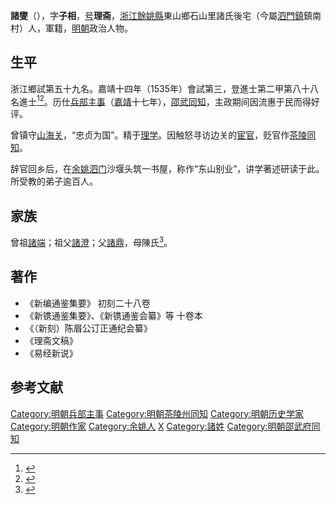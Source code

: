 {{明清人物信息框
| 姓名 = 諸燮
| 原名 =
| 圖片名稱= 
| 圖片大小 =
| 圖片說明 = 
| 最高職務 =
| 國家 = 大明 
| 爵位 =
| 籍貫 = 浙江紹興府餘姚縣
| 族裔 = 
| 字號 = 字子相，號理齋
| 諡號 =
| 出生日期 = 生年不詳
| 出生地點 = <!---浙江紹興府餘姚縣--->
| 逝世日期 = 卒年不詳 
| 逝世地點 =
| 墓葬 =
| 配偶 = 
| 親屬 = 
| 出身 =
* 嘉靖十四年乙未科進士出身
| 經歷 =
| 著作 =  
}}
'''諸燮'''（{{bd|？||？|catIdx=}}），字'''子相'''，[[号|号]]'''理斋'''，[[浙江|浙江]][[餘姚縣|餘姚縣]]東山鄉石山里諸氏後宅（今屬[[泗門鎮|泗門鎮]]鎮南村）人，軍籍，[[明朝|明朝]]政治人物。

== 生平 ==
浙江鄉試第五十九名。嘉靖十四年（1535年）會試第三，登進士第二甲第八十八名進士<ref>{{Cite book|title=《皇明贡举考》卷五|author=[[张朝瑞|张朝瑞]]|publisher=《续修四库全书》史部第828册|year=|isbn=|location=|pages=}}</ref><ref>{{Cite book|title=贡举志五种 上|author=鲁小俊，江俊伟著|publisher=武汉大学出版社|year=2009|isbn=978-7-307-07043-1|location=武汉|pages=}}</ref>。历仕[[兵部|兵部]][[主事|主事]]（[[嘉靖|嘉靖]]十七年），[[邵武|邵武]][[同知|同知]]，主政期间因流惠于民而得好评。

曾镇守[[山海关|山海关]]，“忠贞为国”。精于[[理学|理学]]。因触怒寻访边关的[[宦官|宦官]]，贬官作[[茶陵|茶陵]][[同知|同知]]。

辞官回乡后，在[[余姚|余姚]][[泗门|泗门]]沙堰头筑一书屋，称作“东山别业”，讲学著述研读于此。所受教的弟子逾百人。

== 家族 ==
曾祖[[諸端|諸端]]；祖父[[諸澄|諸澄]]；父[[諸鼎|諸鼎]]，母陳氏<ref>{{Cite book|title=天一阁藏明代科举录选刊 登科录 点校本|author=龚延明主编|publisher=宁波出版社|year=2016|isbn=978-7-5526-2320-8|location=宁波|pages=|quote=《天一閣藏明代科舉錄選刊.登科錄》之《嘉靖十四年乙未科進士登科錄》}}</ref>。

==著作==
*《新编通鉴集要》 初刻二十八卷
*《新镌通鉴集要》、《新镌通鉴会纂》等 十卷本
*《（新刻）陈眉公订正通纪会纂》 
*《理斋文稿》
*《易经新说》

==参考文献==
{{reflist}}

{{嘉靖十四年乙未科殿試金榜}}

{{DEFAULTSORT:Zhu諸}}
[[Category:明朝兵部主事|Category:明朝兵部主事]]
[[Category:明朝茶陵州同知|Category:明朝茶陵州同知]]
[[Category:明朝历史学家|Category:明朝历史学家]]
[[Category:明朝作家|Category:明朝作家]]
[[Category:余姚人|Category:余姚人]]
[[Category:诸姓|X]]
[[Category:諸姓|Category:諸姓]]
[[Category:明朝邵武府同知|Category:明朝邵武府同知]]